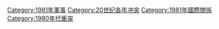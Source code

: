 {{cat topic in year| topic=衝突| year=1981}}
{{Commonscat|Conflicts in 1981}}

[[Category:1981年軍事|Category:1981年軍事]]
[[Category:20世纪各年冲突|Category:20世纪各年冲突]]
[[Category:1981年國際關係|Category:1981年國際關係]]
[[Category:1980年代衝突|Category:1980年代衝突]]